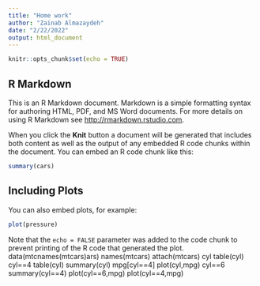 ---
title: "Home work"
author: "Zainab Almazaydeh"
date: "2/22/2022"
output: html_document
---

```{r setup, include=FALSE}
knitr::opts_chunk$set(echo = TRUE)
```

## R Markdown

This is an R Markdown document. Markdown is a simple formatting syntax for authoring HTML, PDF, and MS Word documents. For more details on using R Markdown see <http://rmarkdown.rstudio.com>.

When you click the **Knit** button a document will be generated that includes both content as well as the output of any embedded R code chunks within the document. You can embed an R code chunk like this:

```{r cars}
summary(cars)
```

## Including Plots

You can also embed plots, for example:

```{r pressure, echo=FALSE}
plot(pressure)
```

Note that the `echo = FALSE` parameter was added to the code chunk to prevent printing of the R code that generated the plot.
data(mtcnames(mtcars)ars)
names(mtcars)
attach(mtcars)
cyl
table(cyl)
cyl==4
table(cyl)
summary(cyl)
mpg[cyl==4]
plot(cyl,mpg)
cyl==6
summary(cyl==4)
plot(cyl==6,mpg)
plot(cyl==4,mpg)

